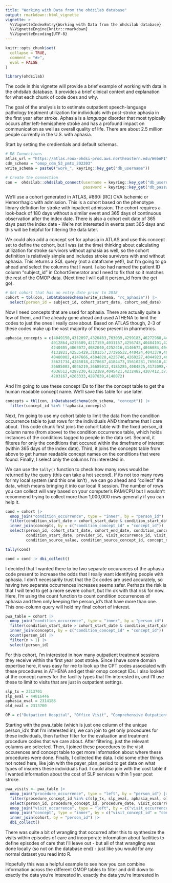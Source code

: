 ```yaml
---
title: "Working with Data from the ohdsilab database"
output: rmarkdown::html_vignette
vignette: >
  %\VignetteIndexEntry{Working with Data from the ohdsilab database}
  %\VignetteEngine{knitr::rmarkdown}
  %\VignetteEncoding{UTF-8}
---
```


```r
knitr::opts_chunk$set(
  collapse = TRUE,
  comment = "#>",
  eval = FALSE
)
```

```r
library(ohdsilab)
```

The code in this vignette will provide a brief example of working with data in the 
ohdsilab database. It provides a brief clinical context and explanation for what each
chunk of code does and why.

The goal of the analysis is to estimate outpatient speech-language pathology
treatment utilization for individuals with post-stroke aphasia in the first year after stroke.
Aphasia is a *language* disorder that most typically occurs after left-hemisphere stroke and has a profound
impact on communication as well as overall quality of life. There are about 2.5 million people
currently in the U.S. with aphasia.

Start by setting the credientials and default schemas.

```r
# DB Connections
atlas_url = "https://atlas.roux-ohdsi-prod.aws.northeastern.edu/WebAPI"
cdm_schema = "omop_cdm_53_pmtx_202203"
write_schema = paste0("work_", keyring::key_get("db_username"))

# Create the connection
con =  ohdsilab::ohdsilab_connect(username = keyring::key_get("db_username"),
                                  password = keyring::key_get("db_password"))

```


We'll use a cohort generated in ATLAS, #860: 
[RC] CVA Ischemic or Hemorrhagic with admission. This is a cohort based on the phenotype 
library defintion for stroke with inpatient admission. The cohort requires a look-back of 180 days
without a similar event and 365 days of continuous observation after the index date. There is also
a cohort exit date of 365 days past the index date - We're not interested in events past 365 days and this will
be helpful for filtering the data later. 

We could also add a concept set for aphasia in ATLAS and use this concept
set to define the cohort, but I was (at the time) thinking about calculating
utilization for stroke survivors without aphasia as well, so the cohort
definition is relatively simple and includes stroke survivors with and without aphasia. This returns a SQL
query (not a dataframe yet!), but I'm going to go ahead and select the columns that I want. I also had named
the patient ID column "subject_id" in CohortGenerator and I need to fix that so it matches the rest of the 
OMOP data. (Next time I will call it person_id from the get go).

```r
# Get cohort that has an entry date prior to 2018
cohort = tbl(con, inDatabaseSchema(write_schema, "rc_aphasia")) |>
  select(person_id = subject_id, cohort_start_date, cohort_end_date)
```

Now I need concepts that are used for aphasia. There are actually quite a few of them, and I've already
gone ahead and used ATHENA to limit the codes to just the ones I really care about. Based on ATLAS though, 
2-3 of these codes make up the vast majority of those present in pharmetrics. 

```r
aphasia_concepts = c(4049150,4312097,4320483,763039,4299183,46272980,440084,
                    4012864,4215589,4217159,4031157,4256743,40484101,42535427,
                    4240405,4063072,4082040,4252416,4146672,4046084,4047125,
                    4131821,42535429,3181357,37396532,440424,4043379,4062431,
                    40480002,4147666,4304820,4225746,4269227,4044923,4060092,
                    35621734,4245018,4278687,4184473,35610281,765610,4327962,
                    36685003,4046219,36685012,4185285,4084825,4173098,4077061,
                    4036512,4287230,4232189,4045421,4232482,4207412,37396465,
                    4203167,4263333,4287839,4148072)
```

And I'm going to use these concept IDs to filter the concept table to get the human
readable concept name. We'll save this table for use later. 

```r
concepts = tbl(con, inDatabaseSchema(cdm_schema, "concept")) |> 
  filter(concept_id %in% !!aphasia_concepts)
```

Next, I'm going to use my cohort table to limit the data from the condition occurrence
table to just rows for the individuals AND timeframe that I care about. This code chunk
first joins the cohort table with the fixed person_id column name (from above) to the
condition occurrence table, which holds instances of the conditions tagged to people
in the data set. Second, it filteres for only the conditions that occured within the
timeframe of interest (within 365 days of the index date). Third, it joins the concepts
table from above to get human readable concept names on the conditions that were found. 
Finally, I select only the columns I'm interested in. 

We can use the `tally()` function to check how many rows would be returned by the query
(this can take a hot second). If its not too many rows for my local system (and this one isn't)
, we can go ahead and "collect" the data, which means bringing it into our local R session. The
number of rows you can collect will vary based on your computer's RAM/CPU but I wouldn't recommend
trying to collect more than 1,000,000 rows generally if you can help it. 

```r
cond = cohort |> 
  omop_join("condition_occurrence", type = "inner", by = "person_id") |> 
  filter(condition_start_date > cohort_start_date & condition_start_date < cohort_end_date) |> 
  inner_join(concepts, by = c("condition_concept_id" = "concept_id")) |> 
  select(person_id, cohort_start_date, cohort_end_date, condition_concept_id,
         condition_start_date, provider_id, visit_occurrence_id, visit_detail_id,
         condition_source_value, condition_source_concept_id, concept_name, domain_id)

tally(cond)

cond = cond |> dbi_collect()
```

I decided that I wanted there to be two separate occurances of the aphasia code present to increase
the odds that I really want identifying people with aphasia. I don't necessarily trust that the Dx codes
are used accurately, so having two separate occurrences increases seems safer. Perhaps the risk is that
I will tend to get a more severe cohort, but I'm ok with that risk for now. Here, I'm using the 
count function to count condition occurrences of aphasia and then only keeping the person_id's that
have more than one. This one-column query will hold my final cohort of interest. 

```r
pwa_table = cohort |> 
  omop_join("condition_occurrence", type = "inner", by = "person_id") |> 
  filter(condition_start_date > cohort_start_date & condition_start_date < cohort_end_date) |> 
  inner_join(concepts, by = c("condition_concept_id" = "concept_id")) |> 
  count(person_id) |> 
  filter(n > 1) |> 
  select(person_id)
```

For this cohort, I'm interested in how many outpatient treatment sessions they receive within
the first year post stroke. Since I have some domain expertise here, it was easy for me to look
up the CPT codes associated with these procedures in ATHENA and get their omop concept IDs. I also
looked at the concept names for the facility types that I'm interested in, and I'll use these
to limit to visits that are just in outpatient settings. 

```r
slp_tx = 2313701
slp_eval = 44816446
aphasia_eval = 2314188
old_eval = 2313700

OP = c("Outpatient Hospital", "Office Visit", "Comprehensive Outpatient Rehabilitation Facility", "Outpatient Visit", "Independent Clinic")                      
```

Starting with the pwa_table (which is just one column of the unique person_id's that I'm interested in), 
we can join to get only procedures for these individuals, then further filter for the evaluation and
treatment procedure codes that we care about. After filtering, just the relevant columns are selected. Then, I joined
these procedures to the visit occurences and concept table to get more information about where these procedures were
done. Finally, I collected the data. I did some other things not noted here, like join with the 
payer_plan_period to get data on what types of insurers these individuals had. I could also join with the 
cost table if I wanted information about the cost of SLP services within 1 year post stroke. 

```r
pwa_visits <- pwa_table |> 
  omop_join("procedure_occurrence", type = "left", by = "person_id") |> 
  filter(procedure_concept_id %in% c(slp_tx, slp_eval, aphasia_eval, old_eval)) |> 
  select(person_id, procedure_concept_id, procedure_date, visit_occurrence_id, visit_detail_id, procedure_source_value) |> 
  omop_join("visit_occurrence", type = "left", by = c("visit_occurrence_id", "person_id")) |> 
  omop_join("concept", type = "inner", by = c("visit_concept_id" = "concept_id")) |> 
  inner_join(cohort, by = "person_id") |> 
  dbi_collect()
```

There was quite a bit of wrangling that occurred after this to synthesize the visits within
episodes of care and incorporate information about facilities to define episodes of care that I'll leave out - 
but all of that wrangling was done locally (so not on the database end) - just like you would for any normal
dataset you read into R. 

Hopefully this was a helpful example to see how you can combine information across the
different OMOP tables to filter and drill down to exactly the data you're interested in. 
exactly the data you're interested in
